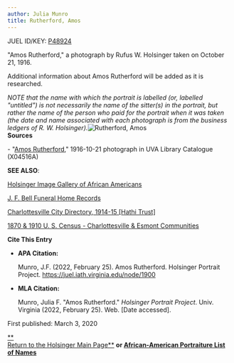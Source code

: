 ```yaml
---
author: Julia Munro
title: Rutherford, Amos
---
```

JUEL ID/KEY: [P48924](http://juel.iath.virginia.edu/public_person?person=48924 "Rutherford, Amos")

"Amos Rutherford," a photograph by Rufus W. Holsinger taken on October 21, 1916. 

Additional information about Amos Rutherford will be added as it is researched.

_NOTE that the name with which the portrait is labelled (or, labelled "untitled") is not necessarily the name of the sitter(s) in the portrait, but rather the name of the person who paid for the portrait when it was taken (the date and name associated with each photograph is from the business ledgers of R. W. Holsinger)._![Rutherford, Amos](https://iiif.lib.virginia.edu/iiif/uva-lib:1044684/full/778,561/0/default.jpg "Rutherford, Amos")   
**Sources**

\- "[Amos Rutherford](https://search.lib.virginia.edu/catalog/uva-lib:1044684#?c=0&m=0&s=0&cv=0&xywh=-1%2C-71%2C3960%2C2935 "Rutherford, Amos")," 1916-10-21 photograph in UVA Library Catalogue (X04516A) 

**SEE ALSO**:

[Holsinger Image Gallery of African Americans](http://rwholsingerphotos.org/images.php "Holsinger Image Gallery of African Americans")

[J. F. Bell Funeral Home Records](http://www2.vcdh.virginia.edu/afam/raceandplace/perl_scripts/funeral_search.html "J. F. Bell Funeral Home Database")

[Charlottesville City Directory, 1914-15 \[Hathi Trust\]](https://catalog.hathitrust.org/Record/101954103 "Charlottesville City Directory, 1914-15") 

[1870 & 1910 U. S. Census - Charlottesville & Esmont Communities](http://www2.vcdh.virginia.edu/afam/raceandplace/census/search_both.html "1870 & 1910 U. S. Census: Charlottesville and Esmont Communities")

**Cite This Entry**

*   **APA Citation:**
    
    Munro, J.F. (2022, February 25). Amos Rutherford. Holsinger Portrait Project. https://juel.iath.virginia.edu/node/1900
    
*   **MLA Citation:**
    
    Munro, Julia F. "Amos Rutherford." _Holsinger Portrait Project_. Univ. Virginia (2022, February 25). Web. \[Date accessed\].
    

  
First published: March 3, 2020  

[**  
Return to the Holsinger Main Page**](http://juel.iath.virginia.edu/node/980) **or [African-American Portraiture List of Names](http://juel.iath.virginia.edu/node/996)**
